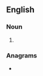 ==English==

===Noun===
{{head|en|noun plural form}}

# {{plural of|sordine|lang=en}}

===Anagrams===
* {{l|en|indorses}}
